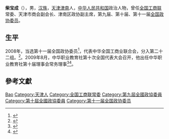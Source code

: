 '''柴宝成'''（{{bd|1958年||}}），男，[[汉族|汉族]]，[[天津|天津]][[津南|津南]]人，[[中华人民共和国|中华人民共和国]]政治人物，曾任[[全国工商联|全国工商联]]常委、天津市商会副会长、津南区政协副主席，第九届、第十届、第十一届[[全国政协委员|全国政协委员]]。

== 生平 ==
2008年，当选第十一届全国政协委员<ref>{{cite news|title=第十一届全国政协委员名单|url=http://www.indaa.com.cn/zt/2009qglh/zxzs/200903/t20090303_127573.html|accessdate=2013-04-09|newspaper=新华社北京1月25日电 中国人民政治协商会议第十一届全国委员会委员名单(共2237人，2008年1月25日政协第十届全国委员会常务委员会第二十次会议通过)|date=2008年1月25日|deadurl=yes|archiveurl=https://web.archive.org/web/20130928014403/http://www.indaa.com.cn/zt/2009qglh/zxzs/200903/t20090303_127573.html|archivedate=2013年9月28日}}</ref>，代表中华全国工商业联合会，分入第二十二组。<ref>{{cite news|title=全国政协信息-柴宝成|url=http://www.cppcc.gov.cn/CMS/wylibary/showJcwyxtInfoWylibary.action?tabJcwyxt.guid=11W0007400&wytype=wjwy|accessdate=2013-04-11|newspaper=全国政协委员会|archive-date=2019-06-08|archive-url=https://web.archive.org/web/20190608181042/http://www.cppcc.gov.cn/CMS/wylibary/showJcwyxtInfoWylibary.action?tabJcwyxt.guid=11W0007400&wytype=wjwy|dead-url=no}}</ref>。2009年8月，中华职业教育社第十次全国代表大会召开，他出任中华职业教育社第十届理事会常务理事<ref>{{Cite web|title=第十届理事会|url=http://www.zhzjs.org.cn/sqgk/LiShiHui10.html|access-date=2021-05-18|work=www.zhzjs.org.cn|archive-date=2021-05-18|archive-url=https://web.archive.org/web/20210518015558/http://www.zhzjs.org.cn/sqgk/LiShiHui10.html|dead-url=no}}</ref><ref>{{Cite web|title=中华职业教育社第十次全国代表大会专题|url=http://www.zhzjs.org/zhuanti/d10j/dh.html|access-date=2021-05-18|work=www.zhzjs.org|archive-date=2021-05-18|archive-url=https://web.archive.org/web/20210518015524/http://www.zhzjs.org/zhuanti/d10j/dh.html|dead-url=no}}</ref>。

== 參考文獻 ==
{{reflist}}

{{中国政治人物小作品}}
{{中华职业教育社第十届理事会}}
{{中华职业教育社第十一届理事会}}
{{中华职业教育社第十二届理事会}}
{{中华全国工商业联合会第八届执行委员会}}
{{中华全国工商业联合会第九届执行委员会}}
{{中华全国工商业联合会第十届执行委员会}}

{{Authority control}}
{{DEFAULTSORT:Chai柴}}
[[Category:柴姓|Bao]]
[[Category:天津人|Category:天津人]]
[[Category:全国工商联常委|Category:全国工商联常委]]
[[Category:第九屆全國政協委員|Category:第九屆全國政協委員]]
[[Category:第十屆全國政協委員|Category:第十屆全國政協委員]]
[[Category:第十一届全国政协委员|Category:第十一届全国政协委员]]